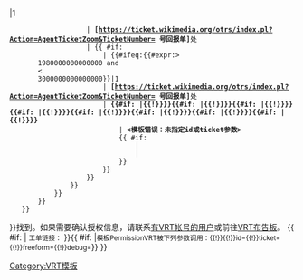 {{mbox
|image = [[File:Permission logo 2021.svg|75px|link=|VRT Wikimedia]] 
|text  = 这个作品已经获得授权使用，授权证明已被存档在[[Wikipedia:志愿者回复团队|维基媒体的VRT系统]]中，有VRT帐号的用户可以在<span class="plainlinksneverexpand">{{ #if: {{{ticket|}}} 
	| '''[{{{ticket}}} 这里]'''{{{category|[[Category:已由VRT确认授权的内容]]}}}
	| {{ #if: {{{id|}}}
		| '''[https://ticket.wikimedia.org/otrs/index.pl?Action=AgentTicketZoom&TicketNumber={{{id}}} {{{id}}}号工单]'''处{{{category|[[Category:已由VRT确认授权的内容]]}}}
		| {{ #if: {{{freeform|}}}
			| as '''{{{freeform}}}'''{{{category|[[Category:已确认自由形态VRT授权的项目|{{PAGENAME}}]]}}}
			| {{ #if: {{{1|}}}
				| {{#ifeq:{{#expr:{{{1}}}>
        1980000000000000 and 
        {{{1}}}<
        3000000000000000}}|1
					| '''[https://ticket.wikimedia.org/otrs/index.pl?Action=AgentTicketZoom&TicketNumber={{{1}}} {{{1}}}号回报单]'''处{{{category|[[Category:已由VRT确认授权的内容]]}}}
					| {{ #if: {{{2|}}}
						| {{#ifeq:{{#expr:{{{2}}}>
        1980000000000000 and 
        {{{2}}}<
        3000000000000000}}|1
						| '''[https://ticket.wikimedia.org/otrs/index.pl?Action=AgentTicketZoom&TicketNumber={{{2}}} {{{2}}}号回报单]'''处{{{category|[[Category:已由VRT确认授权的内容]]}}}
						| '''{{{1}}}{{#if: {{{2|}}}|{{!}}{{{2}}}}}{{#if: {{{3|}}}|{{!}}{{{3}}}}}{{#if: {{{4|}}}|{{!}}{{{4}}}}}{{#if: {{{5|}}}|{{!}}{{{5}}}}}{{#if: {{{6|}}}|{{!}}{{{6}}}}}{{#if: {{{7|}}}|{{!}}{{{7}}}}}{{#if: {{{8|}}}|{{!}}{{{8}}}}}{{#if: {{{9|}}}|{{!}}{{{9}}}}} '''{{{category|[[Category:已确认自由形态VRT授权的项目|{{PAGENAME}}]]}}}
							| <strong class="error"><模板错误：未指定id或ticket参数></strong>
							{{ #if: {{{nocat|}}}
								|
								|<includeonly>{{{category|[[Category:缺少VRT回报单号的项目]]}}}</includeonly>
							}}
						}}
					}}
				}}
			}}
		}}
	}}
}}</span>找到。如果需要确认授权信息，请联系[[Wikipedia:志愿者回复团队|有VRT帐号的用户]]或前往[[Wikipedia:VRT/布告板|VRT布告板]]。 
{{ #if: {{{ticket|}}}|
<small>工单链接：{{{ticket}}}</small>
}}{{ #if: {{{debug|}}}|<small>模板PermissionVRT被下列参数调用：{{{1}}}{{!}}{{{2}}}{{!}}id={{{id}}}{{!}}ticket={{{ticket}}}{{!}}freeform={{{freeform}}}{{!}}debug={{{debug}}}</small>}}<span id="field-otrs" title="{{{ticket|{{{2|{{{1}}}}}}}}}"></span>
}}<noinclude>
{{Documentation}}
[[Category:VRT模板]]
</noinclude>
